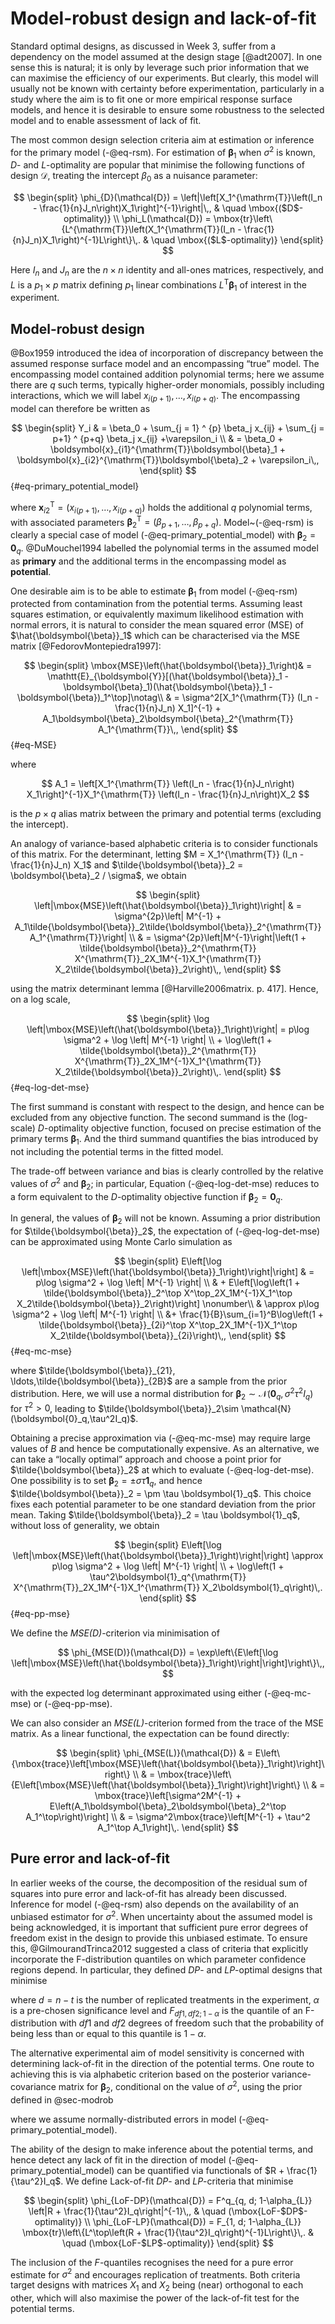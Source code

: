 # Model-robust design and lack-of-fit {#sec-model-robust}

Standard optimal designs, as discussed in Week 3, suffer from a dependency on the model assumed at the design stage [@adt2007]. In one sense this is natural; it is only by leverage such prior information that we can maximise the efficiency of our experiments. But clearly, this model will usually not be known with certainty before experimentation, particularly in a study where the aim is to fit one or more empirical response surface models, and hence it is desirable to ensure some robustness to the selected model and to enable assessment of lack of fit. 

The most common design selection criteria aim at estimation or inference for the primary model (-@eq-rsm). For estimation of $\boldsymbol{\beta}_1$ when $\sigma^2$ is known, *D*- and *L*-optimality are popular that minimise the following functions of design $\mathcal{D}$, treating the intercept $\beta_0$ as a nuisance parameter: 

$$
\begin{split}
\phi_{D}(\mathcal{D}) =  \left|\left[X_1^{\mathrm{T}}\left(I_n - \frac{1}{n}J_n\right)X_1\right]^{-1}\right|\,, & \quad \mbox{($D$-optimality)} \\
\phi_L(\mathcal{D}) =  \mbox{tr}\left\{L^{\mathrm{T}}\left(X_1^{\mathrm{T}}(I_n - \frac{1}{n}J_n)X_1\right)^{-1}L\right\}\,. & \quad \mbox{($L$-optimality)}
\end{split}
$$

Here $I_n$ and $J_n$ are the $n\times n$ identity and all-ones matrices, respectively, and $L$ is a $p_1 \times p$ matrix defining $p_1$ linear combinations $L^{\mathrm{T}}\boldsymbol{\beta}_1$ of interest in the experiment. 

## Model-robust design {#sec-modrob}

@Box1959 introduced the idea of incorporation of discrepancy between the assumed response surface model and an encompassing "true" model. The encompassing model contained addition polynomial terms; here we assume there are $q$ such terms, typically higher-order monomials, possibly including interactions, which we will label $x_{i(p+1)},\ldots, x_{i(p+q)}$. The encompassing model can therefore be written as

$$
\begin{split}
    Y_i & = \beta_0 + \sum_{j = 1} ^ {p} \beta_j x_{ij} + \sum_{j = p+1} ^ {p+q} \beta_j x_{ij} +\varepsilon_i \\
    & = \beta_0 + \boldsymbol{x}_{i1}^{\mathrm{T}}\boldsymbol{\beta}_1 + \boldsymbol{x}_{i2}^{\mathrm{T}}\boldsymbol{\beta}_2 + \varepsilon_i\,,
\end{split}
$${#eq-primary_potential_model}

where $\boldsymbol{x}_{i2}^{\mathrm{T}} = (x_{i(p+1)}, \ldots, x_{i(p+q)})$ holds the additional $q$ polynomial terms, with associated parameters $\boldsymbol{\beta}_2^{\mathrm{T}} = (\beta_{p+1}, \ldots, \beta_{p+q})$. Model~(-@eq-rsm) is clearly a special case of model (-@eq-primary_potential_model) with $\boldsymbol{\beta}_2 = \boldsymbol{0}_q$. @DuMouchel1994 labelled the polynomial terms in the assumed model as **primary** and the additional terms in the encompassing model as **potential**.

One desirable aim is to be able to estimate $\boldsymbol{\beta}_1$ from model (-@eq-rsm) protected from contamination from the potential terms. Assuming least squares estimation, or equivalently maximum likelihood estimation with normal errors, it is natural to consider the mean squared error (MSE) of $\hat{\boldsymbol{\beta}}_1$ which can be characterised via the MSE matrix [@FedorovMontepiedra1997]:

$$
\begin{split}
\mbox{MSE}\left(\hat{\boldsymbol{\beta}}_1\right)& = \mathtt{E}_{\boldsymbol{Y}}[(\hat{\boldsymbol{\beta}}_1 -\boldsymbol{\beta}_1)(\hat{\boldsymbol{\beta}}_1 - \boldsymbol{\beta})_1^\top]\notag\\
& = \sigma^2[X_1^{\mathrm{T}} (I_n - \frac{1}{n}J_n) X_1]^{-1} + A_1\boldsymbol{\beta}_2\boldsymbol{\beta}_2^{\mathrm{T}} A_1^{\mathrm{T}}\,, 
\end{split}
$${#eq-MSE}

where 

$$
A_1 = \left[X_1^{\mathrm{T}} \left(I_n - \frac{1}{n}J_n\right) X_1\right]^{-1}X_1^{\mathrm{T}} \left(I_n - \frac{1}{n}J_n\right)X_2
$$ 

is the $p\times q$ alias matrix between the primary and potential terms (excluding the intercept).

An analogy of variance-based alphabetic criteria is to consider functionals of this matrix. For the determinant, letting $M = X_1^{\mathrm{T}} (I_n - \frac{1}{n}J_n) X_1$ and $\tilde{\boldsymbol{\beta}}_2 = \boldsymbol{\beta}_2 / \sigma$, we obtain

$$
\begin{split}
\left|\mbox{MSE}\left(\hat{\boldsymbol{\beta}}_1\right)\right| & = \sigma^{2p}\left| M^{-1} + A_1\tilde{\boldsymbol{\beta}}_2\tilde{\boldsymbol{\beta}}_2^{\mathrm{T}} A_1^{\mathrm{T}}\right| \\
& = \sigma^{2p}\left|M^{-1}\right|\left(1 + \tilde{\boldsymbol{\beta}}_2^{\mathrm{T}} X^{\mathrm{T}}_2X_1M^{-1}X_1^{\mathrm{T}} X_2\tilde{\boldsymbol{\beta}}_2\right)\,,
\end{split}
$$

using the matrix determinant lemma [@Harville2006matrix. p. 417]. Hence, on a log scale,

$$
\begin{split}
\log \left|\mbox{MSE}\left(\hat{\boldsymbol{\beta}}_1\right)\right| = p\log \sigma^2 + \log \left| M^{-1} \right| \\
+ \log\left(1 + \tilde{\boldsymbol{\beta}}_2^{\mathrm{T}} X^{\mathrm{T}}_2X_1M^{-1}X_1^{\mathrm{T}} X_2\tilde{\boldsymbol{\beta}}_2\right)\,.
\end{split}
$${#eq-log-det-mse}


The first summand is constant with respect to the design, and hence can be excluded from any objective function. The second summand is the (log-scale) *D*-optimality objective function, focused on precise estimation of the primary terms $\boldsymbol{\beta}_1$. And the third summand quantifies the bias introduced by not including the potential terms in the fitted model. 

The trade-off between variance and bias is clearly controlled by the relative values of $\sigma^2$ and $\boldsymbol{\beta}_2$; in particular, Equation (-@eq-log-det-mse) reduces to a form equivalent to the *D*-optimality objective function if $\boldsymbol{\beta}_2 = \boldsymbol{0}_q$.

In general, the values of $\boldsymbol{\beta}_2$ will not be known. Assuming a prior distribution for $\tilde{\boldsymbol{\beta}}_2$, the expectation of (-@eq-log-det-mse) can be approximated using Monte Carlo simulation as

$$
\begin{split}
E\left[\log \left|\mbox{MSE}\left(\hat{\boldsymbol{\beta}}_1\right)\right|\right] & = 
p\log \sigma^2 + \log \left| M^{-1} \right| \\ 
& + E\left[\log\left(1 + \tilde{\boldsymbol{\beta}}_2^\top X^\top_2X_1M^{-1}X_1^\top X_2\tilde{\boldsymbol{\beta}}_2\right)\right] \nonumber\\
& \approx p\log \sigma^2 + \log \left| M^{-1} \right| \\ 
&+ \frac{1}{B}\sum_{i=1}^B\log\left(1 + \tilde{\boldsymbol{\beta}}_{2i}^\top X^\top_2X_1M^{-1}X_1^\top X_2\tilde{\boldsymbol{\beta}}_{2i}\right)\,,
\end{split}
$${#eq-mc-mse}

where $\tilde{\boldsymbol{\beta}}_{21}, \ldots,\tilde{\boldsymbol{\beta}}_{2B}$ are a sample from the prior distribution. Here, we will use a normal distribution for $\boldsymbol{\beta}_2\sim \mathcal{N}\left(\boldsymbol{0}_q, \sigma^2\tau^2I_q\right)$ for $\tau^2>0$, leading to $\tilde{\boldsymbol{\beta}}_2\sim \mathcal{N}(\boldsymbol{0}_q,\tau^2I_q)$.

Obtaining a precise approximation via (-@eq-mc-mse) may require large values of $B$ and hence be computationally expensive. As an alternative, we can take a "locally optimal" approach and choose a point prior for $\tilde{\boldsymbol{\beta}}_2$ at which to evaluate (-@eq-log-det-mse). One possibility is to set $\boldsymbol{\beta}_2 = \pm \sigma\tau \boldsymbol{1}_q$, and hence $\tilde{\boldsymbol{\beta}}_2 = \pm \tau \boldsymbol{1}_q$. This choice fixes each potential parameter to be one standard deviation from the prior mean. Taking $\tilde{\boldsymbol{\beta}}_2 = \tau \boldsymbol{1}_q$, without loss of generality, we obtain

$$
\begin{split}
E\left[\log \left|\mbox{MSE}\left(\hat{\boldsymbol{\beta}}_1\right)\right|\right] \approx 
p\log \sigma^2 + \log \left| M^{-1} \right| \\
+ \log\left(1 + \tau^2\boldsymbol{1}_q^{\mathrm{T}} X^{\mathrm{T}}_2X_1M^{-1}X_1^{\mathrm{T}} X_2\boldsymbol{1}_q\right)\,. 
\end{split}
$${#eq-pp-mse}

We define the *MSE(D)*-criterion via minimisation of

$$
\phi_{MSE(D)}(\mathcal{D}) = \exp\left\{E\left[\log \left|\mbox{MSE}\left(\hat{\boldsymbol{\beta}}_1\right)\right|\right]\right\}\,,
$$

with the expected log determinant approximated using either (-@eq-mc-mse) or (-@eq-pp-mse).

We can also consider an *MSE(L)*-criterion formed from the trace of the MSE matrix. As a linear functional, the expectation can be found directly:

$$
\begin{split}
\phi_{MSE(L)}(\mathcal{D}) & = E\left\{\mbox{trace}\left[\mbox{MSE}\left(\hat{\boldsymbol{\beta}}_1\right)\right]\right\} \\ 
& = \mbox{trace}\left\{E\left[\mbox{MSE}\left(\hat{\boldsymbol{\beta}}_1\right)\right]\right\} \\
& = \mbox{trace}\left[\sigma^2M^{-1} + E\left(A_1\boldsymbol{\beta}_2\boldsymbol{\beta}_2^\top A_1^\top\right)\right] \\
& = \sigma^2\mbox{trace}\left[M^{-1} + \tau^2 A_1^\top A_1\right]\,.
\end{split}
$$

## Pure error and lack-of-fit

In earlier weeks of the course, the decomposition of the residual sum of squares into pure error and lack-of-fit has already been discussed. Inference for model (-@eq-rsm) also depends on the availability of an unbiased estimator for $\sigma^2$. When uncertainty about the assumed model is being acknowledged, it is important that sufficient pure error degrees of freedom exist in the design to provide this unbiased estimate. To ensure this, @GilmourandTrinca2012 suggested a class of criteria that explicitly incorporate the F-distribution quantiles on which parameter confidence regions depend. In particular, they defined *DP*- and *LP*-optimal designs that minimise

\begin{align*}
\phi_{(DP)_S}(\mathcal{D}) & =  F_{p,d;1-\alpha}^p\phi_{D}(\mathcal{D})\,, & \quad \mbox{($DP$-optimality)} \\
\phi_{LP}(\mathcal{D}) & =  F_{1,d;1-\alpha}\phi_L(\mathcal{D})\,, & \quad \mbox{($LP$-optimality)}
\end{align*}

where $d = n-t$ is the number of replicated treatments in the experiment, $\alpha$ is a pre-chosen significance level and $F_{df1, df2; 1-\alpha}$ is the quantile of an F-distribution with $df1$ and $df2$ degrees of freedom such that the probability of being less than or equal to this quantile is $1-\alpha$. 

The alternative experimental aim of model sensitivity is concerned with determining lack-of-fit in the direction of the potential terms. One route to achieving this is via alphabetic criterion based on the posterior variance-covariance matrix for $\boldsymbol{\beta}_2$, conditional on the value of $\sigma^2$, using the prior defined in @sec-modrob

\begin{align*}
\Sigma_2 & = \sigma^2\left\{X_2^{\mathrm{T}}\left[I_q - X(X^{\mathrm{T}} X)^{-1}X^{\mathrm{T}}\right]X_2 + \frac{1}{\tau^2}I_q\right\}^{-1} \\
& = \sigma^2\left(R + \frac{1}{\tau^2}I_q \right)^{-1}\,,
\end{align*}

where we assume normally-distributed errors in model (-@eq-primary_potential_model).

The ability of the design to make inference about the potential terms, and hence detect any lack of fit in the direction of model (-@eq-primary_potential_model) can be quantified via functionals of $R + \frac{1}{\tau^2}I_q$. We define Lack-of-fit *DP*- and *LP*-criteria that minimise

$$
\begin{split}
\phi_{LoF-DP}(\mathcal{D}) = F^q_{q, d; 1-\alpha_{L}} \left|R + \frac{1}{\tau^2}I_q\right|^{-1}\,, & \quad (\mbox{LoF-$DP$-optimality)} \\ 
\phi_{LoF-LP}(\mathcal{D}) = F_{1, d; 1-\alpha_{L}} \mbox{tr}\left\{L^\top\left(R + \frac{1}{\tau^2}I_q\right)^{-1}L\right\}\,. & \quad (\mbox{LoF-$LP$-optimality)}
\end{split}
$$

The inclusion of the $F$-quantiles recognises the need for a pure error estimate for $\sigma^2$ and encourages replication of treatments. Both criteria target designs with matrices $X_1$ and $X_2$ being (near) orthogonal to each other, which will also maximise the power of the lack-of-fit test for the potential terms.